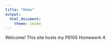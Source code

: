 ```yaml
---
title: "Home"
output: 
  html_document:
    theme: cosmo
---
```


Welcome! This site hosts my P8105 Homework 4.